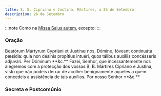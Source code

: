 ```yaml
---
title: S. S. Cipriano e Justina, Mártires, a 26 de Setembro
description: 26 de Setembro
---
```


:::note
Como na [Missa Salus autem](/missal/comum/8muitosmartires3), excepto:
:::


### Oração

<div class="side-by-side not-content">
  <span class="text-justify">
    Beatórum Mártyrum Cypriáni et Justínæ nos, Dómine, fóveant continuáta
    pæsídia: quia non désinis propítius intuéri, quos tálibus auxíliis
    concésseris adjuvári. Per Dóminum **&c.**
  </span>
  <span class="text-justify">
    Fazei, Senhor, que incessantemente nos alegremos com a protecção dos vossos
    B. B. Mártires Cipriano e Justina, visto que não podeis deixar de acolher
    benignamente aqueles a quem concedeis a assistência de tais auxílios. Por
    nosso Senhor **&c.**
  </span>
</div>

### Secreta e Postcomúnio

<LinkCard
  href="/missal/comum/7muitosmartires2#secreta"
  title="Muitos Mártires - Missa Sapiéntiam sanctórum"
/>
